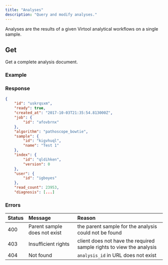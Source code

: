 ```yaml
---
title: "Analyses"
description: "Query and modify analyses."
---
```



Analyses are the results of a given Virtool analytical workflows on a single sample.

## Get

<Permission name="read" resource="reference" />

Get a complete analysis document.

<Endpoint method="GET" path="/api/analyses/:id" />

### Example

<Request method="GET" path="/api/analyses/uskrqsxm" />

### Response

<Response status="200 OK">

```json
{
    "id": "uskrqsxm",
    "ready": true,
    "created_at": "2017-10-03T21:35:54.813000Z",
    "job": {
        "id": "afovbrnx"
    },
    "algorithm": "pathoscope_bowtie",
    "sample": {
        "id": "kigvhuql",
        "name": "Test 1"
    },
    "index": {
        "id": "qldihken",
        "version": 0
    },
    "user": {
        "id": "igboyes"
    },
    "read_count": 23953,
    "diagnosis": [...]
```

</Response>

### Errors

| Status | Message                      | Reason                                                               |
| :----- | :--------------------------- | :------------------------------------------------------------------- |
| 400  | Parent sample does not exist | the parent sample for the analysis could not be found                |
| 403  | Insufficient rights          | client does not have the required sample rights to view the analysis |
| 404  | Not found                    | `analysis_id` in URL does not exist                                  |

